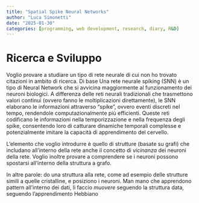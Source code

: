 ```yaml
---
title: "Spatial Spike Neural Networks"
author: "Luca Simonetti"
date: "2025-01-30"
categories: [programming, web development, research, diary, R&D]
---
```


# Ricerca e Sviluppo

Voglio provare a studiare un tipo di rete neurale di cui non ho trovato citazioni in ambito di ricerca. 
Di base Una rete neurale spiking (SNN) è un tipo di Neural Network che si avvicina maggiormente al funzionamento dei neuroni biologici. A differenza delle reti neurali tradizionali che trasmettono valori continui (ovvero fanno le moltiplicazioni direttamente), le SNN elaborano le informazioni attraverso "spike", ovvero eventi discreti nel tempo, rendendole computazionalmente più efficienti. Queste reti codificano le informazioni nella temporizzazione e nella frequenza degli spike, consentendo loro di catturare dinamiche temporali complesse e potenzialmente imitare la capacità di apprendimento del cervello.

L'elemento che voglio introdurre è quello di strutture (basate su grafi) che includano all'interno della rete anche il concetto di *vicinanza* dei neuroni della rete.
Voglio inoltre provare a comprendere se i neuroni possono spostarsi all'interno della struttura a grafo.

In altre parole: do una struttura alla rete, come ad esempio delle strutture simili a quelle cristalline, e posiziono i neuroni.
Man mano che apprendono pattern all'interno dei dati, li faccio *muovere* seguendo la struttura data, seguendo l'apprendimento Hebbiano

